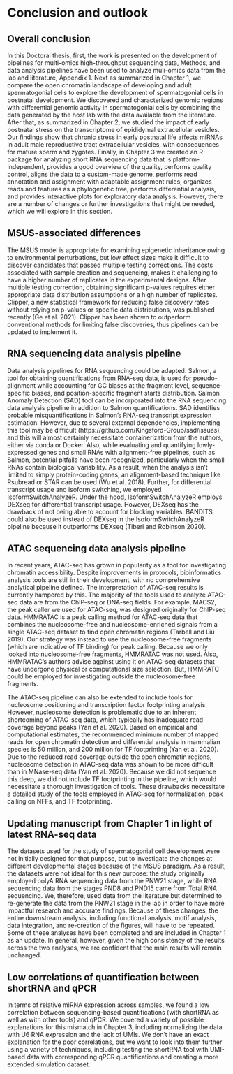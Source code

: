 # Conclusion and outlook {#conclusion .unnumbered}

## Overall conclusion{.unnumbered}

In this Doctoral thesis, first, the work is presented on the development of pipelines for multi-omics high-throughput sequencing data, Methods, and data analysis pipelines have been used to analyze muli-omics data from the lab and literature, Appendix 1. Next as summarized in Chapter 1, we compare the open chromatin landscape of developing and adult spermatogonial cells to explore the development of spermatogonial cells in postnatal development. We discovered and characterized genomic regions with differential genomic activity in spermatogonial cells by combining the data generated by the host lab with the data available from the literature. After that, as summarized in Chapter 2, we studied the impact of early postnatal stress on the transcriptome of epididymal extracellular vesicles. Our findings show that chronic stress in early postnatal life affects miRNAs in adult male reproductive tract extracellular vesicles, with consequences for mature sperm and zygotes. Finally, in Chapter 3 we created an R package for analyzing short RNA sequencing data that is platform-independent, provides a good overview of the quality, performs quality control, aligns the data to a custom-made genome, performs read annotation and assignment with adaptable assignment rules, organizes reads and features as a phylogenetic tree, performs differential analysis, and provides interactive plots for exploratory data analysis. However, there are a number of changes or further investigations that might be needed, which we will explore in this section.


## MSUS-associated differences {.unnumbered}

The MSUS model is appropriate for examining epigenetic inheritance owing to environmental perturbations, but low effect sizes make it difficult to discover candidates that passed multiple testing corrections. The costs associated with sample creation and sequencing, makes it challenging to have a higher number of replicates in the experimental designs. After multiple testing correction, obtaining significant p-values requires either appropriate data distribution assumptions or a high number of replicates. Clipper, a new statistical framework for reducing false discovery rates without relying on p-values or specific data distributions, was published recently (Ge et al. 2021). Clipper has been shown to outperform conventional methods for limiting false discoveries, thus pipelines can be updated to implement it.


## RNA sequencing data analysis pipeline {.unnumbered}

Data analysis pipelines for RNA sequencing could be adapted. Salmon, a tool for obtaining quantifications from RNA-seq data, is used for pseudo-alignment while accounting for GC biases at the fragment level, sequence-specific biases, and position-specific fragment starts distribution. Salmon Anomaly Detection (SAD) tool can be incorporated into the RNA sequencing data analysis pipeline in addition to Salmon quantifications. SAD identifies probable misquantifications in Salmon's RNA-seq transcript expression estimation. However, due to several external dependencies, implementing this tool may be difficult (https://github.com/Kingsford-Group/sad/issues), and this will almost certainly necessitate containerization from the authors, either via conda or Docker. Also, while evaluating and quantifying lowly-expressed genes and small RNAs with alignment-free pipelines, such as Salmon, potential pitfalls have been recognized, particularly when the small RNAs contain biological variability. As a result, when the analysis isn't limited to simply protein-coding genes, an alignment-based technique like Rsubread or STAR can be used (Wu et al. 2018). Further, for differential transcript usage and isoform switching, we employed IsoformSwitchAnalyzeR. Under the hood, IsoformSwitchAnalyzeR employs DEXseq for differential transcript usage. However, DEXseq has the drawback of not being able to account for blocking variables. BANDITS could also be used instead of DEXseq in the IsoformSwitchAnalyzeR pipeline because it outperforms DEXseq (Tiberi and Robinson 2020).


## ATAC sequencing data analysis pipeline {.unnumbered}

In recent years, ATAC-seq has grown in popularity as a tool for investigating chromatin accessibility. Despite improvements in protocols, bioinformatics analysis tools are still in their development, with no comprehensive analytical pipeline defined. The interpretation of ATAC-seq results is currently hampered by this. The majority of the tools used to analyze ATAC-seq data are from the ChIP-seq or DNA-seq fields. For example, MACS2, the peak caller we used for ATAC-seq, was designed originally for ChIP-seq data. HMMRATAC is a peak calling method for ATAC-seq data that combines the nucleosome-free and nucleosome-enriched signals from a single ATAC-seq dataset to find open chromatin regions (Tarbell and Liu 2019). Our strategy was instead to use the nucleosome-free fragments (which are indicative of TF binding) for peak calling. Because we only looked into nucleosome-free fragments, HMMRATAC was not used. Also, HMMRATAC's authors advise against using it on ATAC-seq datasets that have undergone physical or computational size selection. But, HMMRATC could be employed for investigating outside the nucleosome-free fragments.

The ATAC-seq pipeline can also be extended to include tools for nucleosome positioning and transcription factor footprinting analysis. However, nucleosome detection is problematic due to an inherent shortcoming of ATAC-seq data, which typically has inadequate read coverage beyond peaks (Yan et al. 2020). Based on empirical and computational estimates, the recommended minimum number of mapped reads for open chromatin detection and differential analysis in mammalian species is 50 million, and 200 million for TF footprinting (Yan et al. 2020). Due to the reduced read coverage outside the open chromatin regions, nucleosome detection in ATAC-seq data was shown to be more difficult than in MNase-seq data (Yan et al. 2020). Because we did not sequence this deep, we did not include TF footprinting in the pipeline, which would necessitate a thorough investigation of tools. These drawbacks necessitate a detailed study of the tools employed in ATAC-seq for normalization, peak calling on NFFs, and TF footprinting.


## Updating manuscript from Chapter 1 in light of latest RNA-seq data {.unnumbered}

The datasets used for the study of spermatogonial cell development were not initially designed for that purpose, but to investigate the changes at different developmental stages because of the MSUS paradigm. As a result, the datasets were not ideal for this new purpose: the study originally employed polyA RNA sequencing data from the PNW21 stage, while RNA sequencing data from the stages PND8 and PND15 came from Total RNA sequencing. We, therefore, used data from the literature but determined to re-generate the data from the PNW21 stage in the lab in order to have more impactful research and accurate findings. Because of these changes, the entire downstream analysis, including functional analysis, motif analysis, data integration, and re-creation of the figures, will have to be repeated. Some of these analyses have been completed and are included in Chapter 1 as an update. In general, however, given the high consistency of the results across the two analyses, we are confident that the main results will remain unchanged.


## Low correlations of quantification between shortRNA and qPCR {.unnumbered}

In terms of relative miRNA expression across samples, we found a low correlation between sequencing-based quantifications (with shortRNA as well as with other tools) and qPCR. We covered a variety of possible explanations for this mismatch in Chapter 3, including normalizing the data with U6 RNA expression and the lack of UMIs. We don't have an exact explanation for the poor correlations, but we want to look into them further using a variety of techniques, including testing the shortRNA tool with UMI-based data with corresponding qPCR quantifications and creating a more extended simulation dataset.
